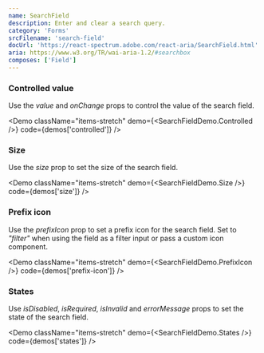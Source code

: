 ```yaml
---
name: SearchField
description: Enter and clear a search query.
category: 'Forms'
srcFilename: 'search-field'
docUrl: 'https://react-spectrum.adobe.com/react-aria/SearchField.html'
aria: https://www.w3.org/TR/wai-aria-1.2/#searchbox
composes: ['Field']
---
```


### Controlled value

Use the _value_ and _onChange_ props to control the value of the search field.

<Demo
  className="items-stretch"
  demo={<SearchFieldDemo.Controlled />}
  code={demos['controlled']}
/>

### Size

Use the _size_ prop to set the size of the search field.

<Demo
  className="items-stretch"
  demo={<SearchFieldDemo.Size />}
  code={demos['size']}
/>

### Prefix icon

Use the _prefixIcon_ prop to set a prefix icon for the search field. Set to
_"filter"_ when using the field as a filter input or pass a custom icon
component.

<Demo
  className="items-stretch"
  demo={<SearchFieldDemo.PrefixIcon />}
  code={demos['prefix-icon']}
/>

### States

Use _isDisabled_, _isRequired_, _isInvalid_ and _errorMessage_ props to set the
state of the search field.

<Demo
  className="items-stretch"
  demo={<SearchFieldDemo.States />}
  code={demos['states']}
/>
